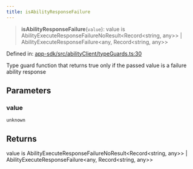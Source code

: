 ```yaml
---
title: isAbilityResponseFailure
---
```


> **isAbilityResponseFailure**(`value`): value is AbilityExecuteResponseFailureNoResult\<Record\<string, any\>\> \| AbilityExecuteResponseFailure\<any, Record\<string, any\>\>

Defined in: [app-sdk/src/abilityClient/typeGuards.ts:30](https://github.com/LIT-Protocol/Vincent/blob/59bbcc58961d006596c8c80671cc1200f69f2946/packages/libs/app-sdk/src/abilityClient/typeGuards.ts#L30)

Type guard function that returns true only if the passed value is a failure ability response

## Parameters

### value

`unknown`

## Returns

value is AbilityExecuteResponseFailureNoResult\<Record\<string, any\>\> \| AbilityExecuteResponseFailure\<any, Record\<string, any\>\>
